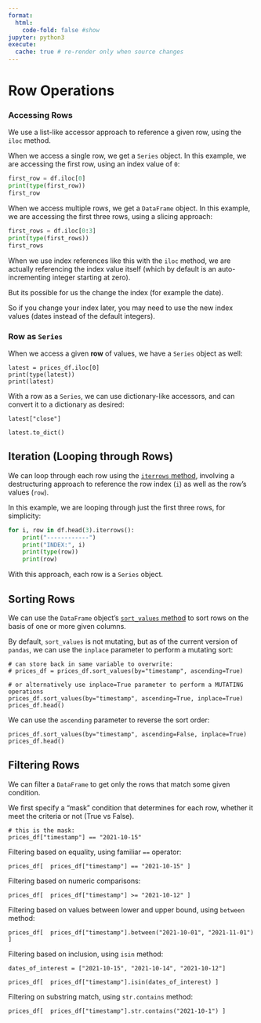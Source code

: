 ```yaml
---
format:
  html:
    code-fold: false #show
jupyter: python3
execute:
  cache: true # re-render only when source changes
---
```


# Row Operations


### Accessing Rows

We use a list-like accessor approach to reference a given row, using the `iloc` method.

When we access a single row, we get a `Series` object. In this example, we are accessing the first row, using an index value of `0`:

```python
first_row = df.iloc[0]
print(type(first_row))
first_row
```



When we access multiple rows, we get a `DataFrame` object. In this example, we are accessing the first three rows, using a slicing approach:

```python
first_rows = df.iloc[0:3]
print(type(first_rows))
first_rows
```

:::{.callout-note  title="FYI"}
When we use index references like this with the `iloc` method, we are actually referencing the index value itself (which by default is an auto-incrementing integer starting at zero).

But its possible for us the change the index (for example the date).

So if you change your index later, you may need to use the new index values (dates instead of the default integers).
:::




### Row as `Series`

When we access a given **row** of values, we have a `Series` object as well:

```
latest = prices_df.iloc[0]
print(type(latest))
print(latest)
```

With a row as a `Series`, we can use dictionary-like accessors, and can convert it to a dictionary as desired:

```
latest["close"]
```

```
latest.to_dict()
```



## Iteration (Looping through Rows)

We can loop through each row using the [`iterrows` method](https://pandas.pydata.org/docs/reference/api/pandas.DataFrame.iterrows.html), involving a destructuring approach to reference the row index (`i`) as well as the row's values (`row`).

In this example, we are looping through just the first three rows, for simplicity:


```python
for i, row in df.head(3).iterrows():
    print("------------")
    print("INDEX:", i)
    print(type(row))
    print(row)
```

With this approach, each row is a `Series` object.

## Sorting Rows

We can use the `DataFrame` object's [`sort_values` method](https://pandas.pydata.org/docs/reference/api/pandas.DataFrame.sort_values.html
 ) to sort rows on the basis of one or more given columns.

By default, `sort_values` is not mutating, but as of the current version of `pandas`, we can use the `inplace` parameter to perform a mutating sort:


```
# can store back in same variable to overwrite:
# prices_df = prices_df.sort_values(by="timestamp", ascending=True)

# or alternatively use inplace=True parameter to perform a MUTATING operations
prices_df.sort_values(by="timestamp", ascending=True, inplace=True)
prices_df.head()
```

We can use the `ascending` parameter to reverse the sort order:

```
prices_df.sort_values(by="timestamp", ascending=False, inplace=True)
prices_df.head()
```


## Filtering Rows

We can filter a `DataFrame` to get only the rows that match some given condition.

We first specify a "mask" condition that determines for each row, whether it meet the criteria or not (True vs False).

```
# this is the mask:
prices_df["timestamp"] == "2021-10-15"
```

Filtering based on equality, using familiar `==` operator:

```
prices_df[  prices_df["timestamp"] == "2021-10-15" ]
```

Filtering based on numeric comparisons:

```
prices_df[  prices_df["timestamp"] >= "2021-10-12" ]
```

Filtering based on values between lower and upper bound, using `between` method:

```
prices_df[  prices_df["timestamp"].between("2021-10-01", "2021-11-01") ]
```


Filtering based on inclusion, using `isin` method:

```
dates_of_interest = ["2021-10-15", "2021-10-14", "2021-10-12"]

prices_df[  prices_df["timestamp"].isin(dates_of_interest) ]
```

Filtering on substring match, using `str.contains` method:

```
prices_df[  prices_df["timestamp"].str.contains("2021-10-1") ]
```
